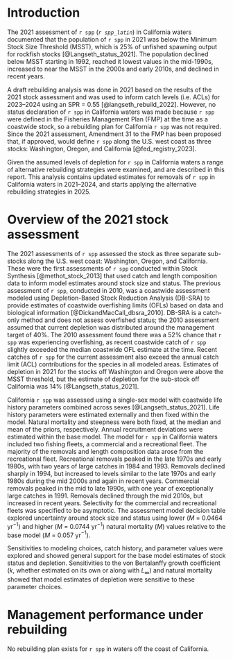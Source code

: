 # Introduction

The 2021 assessment of `r spp` (_`r spp_latin`_) in California waters documented that the population of `r spp` in 2021 was below the Minimum Stock Size Threshold (MSST), which is 25$\%$ of unfished spawning output for rockfish stocks [@Langseth_status_2021]. The population declined below MSST starting in 1992, reached it lowest values in the mid-1990s, increased to near the MSST in the 2000s and early 2010s, and declined in recent years. 

A draft rebuilding analysis was done in 2021 based on the results of the 2021 stock assessment and was used to inform catch levels (i.e. ACLs) for 2023--2024 using an SPR = 0.55 [@langseth_rebuild_2022]. However, no status declaration of `r spp` in California waters was made because `r spp` were defined in the Fisheries Management Plan (FMP) at the time as a coastwide stock, so a rebuilding plan for California `r spp` was not required. Since the 2021 assessment, Amendment 31 to the FMP has been proposed that, if approved, would define `r spp` along the U.S. west coast as three stocks: Washington, Oregon, and California [@fed_registry_2023].

Given the assumed levels of depletion for `r spp` in California waters a range of alternative rebuilding strategies were examined, and are described in this report. This analysis contains updated estimates for removals of `r spp` in California waters in 2021--2024, and starts applying the alternative rebuilding strategies in 2025. 
<!-- The years by which rebuilding occurred ranged from `r min(reb[[1]]$rebuild_quants$Ttarget)` -- `r max(reb[[2]]$rebuild_quants$Ttarget)` based on various SPR harvest rates from `r round(min(reb[[1]]$rebuild_quants[,2], reb[[2]]$rebuild_quants[,2]), 2)` to `r round(max(reb[[1]]$rebuild_quants[,2], reb[[2]]$rebuild_quants[,2]), 2)` (no harvest). -->


# Overview of the 2021 stock assessment

The 2021 assessments of `r spp` assessed the stock as three separate sub-stocks along the U.S. west coast: Washington, Oregon, and California. These were the first assessments of `r spp` conducted within Stock Synthesis [@methot_stock_2013] that used catch and length composition data to inform model estimates around stock size and status. The previous assessment of `r spp`, conducted in 2010, was a coastwide assessment modeled using Depletion-Based Stock Reduction Analysis (DB-SRA) to provide estimates of coastwide overfishing limits (OFLs) based on data and biological information [@DickandMacCall_dbsra_2010]. DB-SRA is a catch-only method and does not assess overfished status; the 2010 assessment assumed that current depletion was distributed around the management target of 40$\%$. The 2010 assessment found there was a 52$\%$ chance that `r spp` was experiencing overfishing, as recent coastwide catch of `r spp` slightly exceeded the median coastwide OFL estimate at the time. Recent catches of `r spp` for the current assessment also exceed the annual catch limit (ACL) contributions for the species in all modeled areas. Estimates of depletion in 2021 for the stocks off Washington and Oregon were above the MSST threshold, but the estimate of depletion for the sub-stock off California was 14$\%$ [@Langseth_status_2021].

California `r spp` was assessed using a single-sex model with coastwide life history parameters combined across sexes [@Langseth_status_2021]. Life history parameters were estimated externally and then fixed within the model. Natural mortality and steepness were both fixed, at the median and mean of the priors, respectively. Annual recruitment deviations were estimated within the base model. The model for `r spp` in California waters included two fishing fleets, a commercial and a recreational fleet. The majority of the removals and length composition data arose from the recreational fleet. Recreational removals peaked in the late 1970s and early 1980s, with two years of large catches in 1984 and 1993. Removals declined sharply in 1994, but increased to levels similar to the late 1970s and early 1980s during the mid 2000s and again in recent years. Commercial removals peaked in the mid to late 1990s, with one year of exceptionally large catches in 1991. Removals declined through the mid 2010s, but increased in recent years. Selectivity for the commercial and recreational fleets was specified to be asymptotic. The assessment model decision table explored uncertainty around stock size and status using lower ($M$ = 0.0464 yr$^{-1}$) and higher ($M$ = 0.0744 yr$^{-1}$) natural mortality ($M$) values relative to the base model ($M$ = 0.057 yr$^{-1}$).

Sensitivities to modeling choices, catch history, and parameter values were explored and showed general support for the base model estimates of stock status and depletion. Sensitivities to the von Bertalanffy growth coefficient ($k$, whether estimated on its own or along with $L_\infty$) and natural mortality showed that model estimates of depletion were sensitive to these parameter choices.  

# Management performance under rebuilding

No rebuilding plan exists for `r spp` in waters off the coast of California.

<!-- This is the first rebuilding plan for `r spp` in waters off the coast of California. -->

